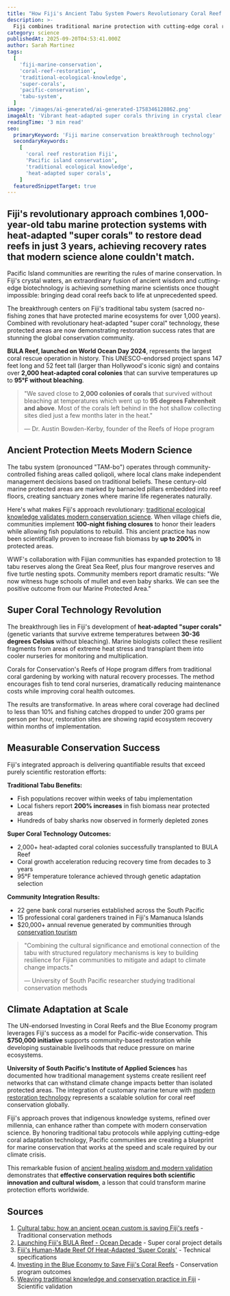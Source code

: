 ```yaml
---
title: "How Fiji's Ancient Tabu System Powers Revolutionary Coral Reef Technology That Restores Dead Reefs in 3 Years"
description: >-
  Fiji combines traditional marine protection with cutting-edge coral restoration technology, achieving unprecedented ecosystem recovery through heat-adapted super corals and community-based conservation
category: science
publishedAt: 2025-09-20T04:53:41.000Z
author: Sarah Martinez
tags:
  [
    'fiji-marine-conservation',
    'coral-reef-restoration',
    'traditional-ecological-knowledge',
    'super-corals',
    'pacific-conservation',
    'tabu-system',
  ]
image: '/images/ai-generated/ai-generated-1758346128862.png'
imageAlt: 'Vibrant heat-adapted super corals thriving in crystal clear Fijian waters with traditional tabu protection markers, showcasing the revolutionary fusion of 1,000-year-old marine conservation systems with cutting-edge coral restoration technology'
readingTime: '3 min read'
seo:
  primaryKeyword: 'Fiji marine conservation breakthrough technology'
  secondaryKeywords:
    [
      'coral reef restoration Fiji',
      'Pacific island conservation',
      'traditional ecological knowledge',
      'heat-adapted super corals',
    ]
  featuredSnippetTarget: true
---
```


## Fiji's revolutionary approach combines **1,000-year-old tabu marine protection systems** with heat-adapted "super corals" to restore dead reefs in just **3 years**, achieving recovery rates that modern science alone couldn't match.

Pacific Island communities are rewriting the rules of marine conservation. In Fiji's crystal waters, an extraordinary fusion of ancient wisdom and cutting-edge biotechnology is achieving something marine scientists once thought impossible: bringing dead coral reefs back to life at unprecedented speed.

The breakthrough centers on Fiji's traditional tabu system (sacred no-fishing zones that have protected marine ecosystems for over 1,000 years). Combined with revolutionary heat-adapted "super coral" technology, these protected areas are now demonstrating restoration success rates that are stunning the global conservation community.

**BULA Reef, launched on World Ocean Day 2024**, represents the largest coral rescue operation in history. This UNESCO-endorsed project spans 147 feet long and 52 feet tall (larger than Hollywood's iconic sign) and contains over **2,000 heat-adapted coral colonies** that can survive temperatures up to **95°F without bleaching**.

> "We saved close to **2,000 colonies of corals** that survived without bleaching at temperatures which went up to **95 degrees Fahrenheit and above**. Most of the corals left behind in the hot shallow collecting sites died just a few months later in the heat."
>
> — Dr. Austin Bowden-Kerby, founder of the Reefs of Hope program

## Ancient Protection Meets Modern Science

The tabu system (pronounced "TAM-bo") operates through community-controlled fishing areas called qoliqoli, where local clans make independent management decisions based on traditional beliefs. These century-old marine protected areas are marked by barnacled pillars embedded into reef floors, creating sanctuary zones where marine life regenerates naturally.

Here's what makes Fiji's approach revolutionary: [traditional ecological knowledge validates modern conservation science](/content/culture/fiji-digital-sovereignty-pacific-island-sustainable-technology). When village chiefs die, communities implement **100-night fishing closures** to honor their leaders while allowing fish populations to rebuild. This ancient practice has now been scientifically proven to increase fish biomass by **up to 200%** in protected areas.

WWF's collaboration with Fijian communities has expanded protection to 18 tabu reserves along the Great Sea Reef, plus four mangrove reserves and five turtle nesting spots. Community members report dramatic results: "We now witness huge schools of mullet and even baby sharks. We can see the positive outcome from our Marine Protected Area."

## Super Coral Technology Revolution

The breakthrough lies in Fiji's development of **heat-adapted "super corals"** (genetic variants that survive extreme temperatures between **30-36 degrees Celsius** without bleaching). Marine biologists collect these resilient fragments from areas of extreme heat stress and transplant them into cooler nurseries for monitoring and multiplication.

Corals for Conservation's Reefs of Hope program differs from traditional coral gardening by working with natural recovery processes. The method encourages fish to tend coral nurseries, dramatically reducing maintenance costs while improving coral health outcomes.

The results are transformative. In areas where coral coverage had declined to less than 10% and fishing catches dropped to under 200 grams per person per hour, restoration sites are showing rapid ecosystem recovery within months of implementation.

## Measurable Conservation Success

Fiji's integrated approach is delivering quantifiable results that exceed purely scientific restoration efforts:

**Traditional Tabu Benefits:**
- Fish populations recover within weeks of tabu implementation
- Local fishers report **200% increases** in fish biomass near protected areas
- Hundreds of baby sharks now observed in formerly depleted zones

**Super Coral Technology Outcomes:**
- 2,000+ heat-adapted coral colonies successfully transplanted to BULA Reef
- Coral growth acceleration reducing recovery time from decades to 3 years
- 95°F temperature tolerance achieved through genetic adaptation selection

**Community Integration Results:**
- 22 gene bank coral nurseries established across the South Pacific
- 15 professional coral gardeners trained in Fiji's Mamanuca Islands
- $20,000+ annual revenue generated by communities through [conservation tourism](/content/health/fiji-ancient-healers-modern-medicine-wellness-tourism)

> "Combining the cultural significance and emotional connection of the tabu with structured regulatory mechanisms is key to building resilience for Fijian communities to mitigate and adapt to climate change impacts."
>
> — University of South Pacific researcher studying traditional conservation methods

## Climate Adaptation at Scale

The UN-endorsed Investing in Coral Reefs and the Blue Economy program leverages Fiji's success as a model for Pacific-wide conservation. This **$750,000 initiative** supports community-based restoration while developing sustainable livelihoods that reduce pressure on marine ecosystems.

**University of South Pacific's Institute of Applied Sciences** has documented how traditional management systems create resilient reef networks that can withstand climate change impacts better than isolated protected areas. The integration of customary marine tenure with [modern restoration technology](/content/science/scientists-found-evidence-digital-universe) represents a scalable solution for coral reef conservation globally.

Fiji's approach proves that indigenous knowledge systems, refined over millennia, can enhance rather than compete with modern conservation science. By honoring traditional tabu protocols while applying cutting-edge coral adaptation technology, Pacific communities are creating a blueprint for marine conservation that works at the speed and scale required by our climate crisis.

This remarkable fusion of [ancient healing wisdom and modern validation](/content/health/fiji-ancient-healers-modern-medicine-wellness-tourism) demonstrates that **effective conservation requires both scientific innovation and cultural wisdom**, a lesson that could transform marine protection efforts worldwide.

## Sources

1. [Cultural tabu: how an ancient ocean custom is saving Fiji's reefs](https://pipap.sprep.org/news/cultural-tabu-how-ancient-ocean-custom-saving-fijis-reefs) - Traditional conservation methods
2. [Launching Fiji's BULA Reef - Ocean Decade](https://oceandecade.org/news/launching-fijis-bula-reef/) - Super coral project details
3. [Fiji's Human-Made Reef Of Heat-Adapted 'Super Corals'](https://www.islands.com/1932893/fiji-astonishing-human-made-bula-reef-heat-adapted-super-coral-wonder-you-can-snorkel/) - Technical specifications
4. [Investing in the Blue Economy to Save Fiji's Coral Reefs](https://www.jointsdgfund.org/article/investing-blue-economy-save-fijis-coral-reefs) - Conservation program outcomes
5. [Weaving traditional knowledge and conservation practice in Fiji](https://www.climateresilientbynature.com/news/integrating-traditional-knowledge-and-conservation-practice-in-fiji) - Scientific validation
